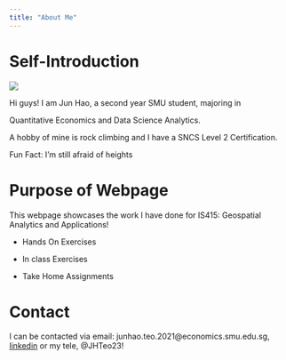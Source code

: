 ```yaml
---
title: "About Me"
---
```


# Self-Introduction

![](images/picture.jpg){fig-align="left"}

Hi guys!
I am Jun Hao, a second year SMU student, majoring in

Quantitative Economics and Data Science Analytics.

A hobby of mine is rock climbing and I have a SNCS Level 2 Certification.

Fun Fact: I'm still afraid of heights

# Purpose of Webpage

This webpage showcases the work I have done for IS415: Geospatial Analytics and Applications!

-   Hands On Exercises

-   In class Exercises

-   Take Home Assignments

# Contact

I can be contacted via email: junhao.teo.2021\@economics.smu.edu.sg, [linkedin](https://www.linkedin.com/in/jhteo2309/) or my tele, @JHTeo23!
